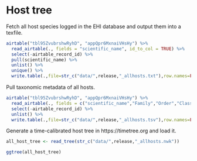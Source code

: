 # Host tree

Fetch all host species logged in the EHI database and output them into a texfile.

```r
airtable("tbl95ZvubrshwRyhD", "appQpr6MxnaiVHsHy") %>%
  read_airtable(., fields = "scientific_name", id_to_col = TRUE) %>% 
  select(-airtable_record_id) %>%
  pull(scientific_name) %>%
  unlist() %>%
  unique() %>% 
  write.table(.,file=str_c("data/",release,"_allhosts.txt"),row.names=FALSE,col.names=FALSE,quote=FALSE)
```

Pull taxonomic metadata of all hosts.

```r
airtable("tbl95ZvubrshwRyhD", "appQpr6MxnaiVHsHy") %>%
  read_airtable(., fields = c("scientific_name","Family","Order","Class"), id_to_col = TRUE) %>% 
  select(-airtable_record_id) %>%
  unlist() %>%
  write.table(.,file=str_c("data/",release,"_allhosts.tsv"),row.names=FALSE,col.names=FALSE,quote=FALSE)
```

Generate a time-calibrated host tree in https://timetree.org and load it.
```r
all_host_tree <- read_tree(str_c("data/",release,"_allhosts.nwk"))
```
```r
ggtree(all_host_tree)
```

